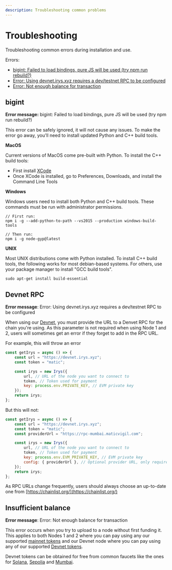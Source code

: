 ```yaml
---
description: Troubleshooting common problems
---
```


# Troubleshooting

Troubleshooting common errors during installation and use.

Errors:

-   [bigint: Failed to load bindings, pure JS will be used (try npm run rebuild?)](/developer-docs/irys-sdk/troubleshooting#bigint)
-   [Error: Using devnet.irys.xyz requires a dev/testnet RPC to be configured](/developer-docs/irys-sdk/troubleshooting#devnet-rpc)
-   [Error: Not enough balance for transaction](/developer-docs/irys-sdk/troubleshooting#insufficient-balance)

## bigint

**Error message:** bigint: Failed to load bindings, pure JS will be used (try npm run rebuild?)

This error can be safely ignored, it will not cause any issues. To make the error go away, you'll need to install updated Python and C++ build tools.

**MacOS**

Current versions of MacOS come pre-built with Python. To install the C++ build tools:

-   First install [XCode](https://developer.apple.com/xcode/download/)
-   Once XCode is installed, go to Preferences, Downloads, and install the Command Line Tools

**Windows**

Windows users need to install both Python and C++ build tools. These commands must be run with administrator permissions.

```console
// First run:
npm i -g --add-python-to-path --vs2015 --production windows-build-tools

// Then run:
npm i -g node-gyp@latest
```

**UNIX**

Most UNIX distributions come with Python installed. To install C++ build tools, the following works for most debian-based systems. For others, use your package manager to install "GCC build tools".

```console
sudo apt-get install build-essential
```

## Devnet RPC

**Error message**: Error: Using devnet.irys.xyz requires a dev/testnet RPC to be configured

When using our [Devnet](/developer-docs/using-devnet), you must provide the URL to a Denvet RPC for the chain you're using. As this parameter is not required when using Node 1 and 2, users will sometimes get an error if they forget to add in the RPC URL.

For example, this will throw an error

```js
const getIrys = async () => {
	const url = "https://devnet.irys.xyz";
	const token = "matic";

	const irys = new Irys({
		url, // URL of the node you want to connect to
		token, // Token used for payment
		key: process.env.PRIVATE_KEY, // EVM private key
	});
	return irys;
};
```

But this will not:

```js
const getIrys = async () => {
	const url = "https://devnet.irys.xyz";
	const token = "matic";
	const providerUrl = "https://rpc-mumbai.maticvigil.com";

	const irys = new Irys({
		url, // URL of the node you want to connect to
		token, // Token used for payment
		key: process.env.EVM_PRIVATE_KEY, // EVM private key
		config: { providerUrl }, // Optional provider URL, only required when using Devnet
	});
	return irys;
};
```

As RPC URLs change frequently, users should always choose an up-to-date one from [https://chainlist.org/](https://chainlist.org/)

## Insufficient balance

**Error message**: Error: Not enough balance for transaction

This error occurs when you try to upload to a node without first funding it. This applies to both Nodes 1 and 2 where you can pay using any our supported [mainnet tokens](/overview/supported-tokens#mainnet-tokens) and our Devnet node where you can pay using any of our supported [Devnet tokens](/overview/supported-tokens#devnet-tokens).

Devnet tokens can be obtained for free from common faucets like the ones for [Solana](https://faucet.solana.com/), [Sepolia](https://sepoliafaucet.com/) and [Mumbai](https://mumbaifaucet.com/).
